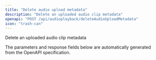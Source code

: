 ```yaml
---
title: "Delete audio upload metadata"
description: "Delete an uploaded audio clip metadata"
openapi: "POST /api/audioplayback/deleteAudioUploadMetadata"
icon: "trash-can"
---
```


Delete an uploaded audio clip metadata

<Note>
The parameters and response fields below are automatically generated from the OpenAPI specification.
</Note>
